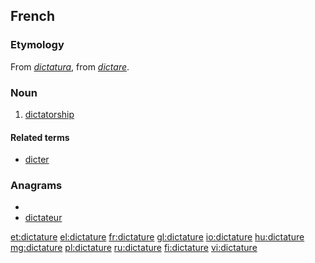 ==French==
{{wikipedia|lang=fr}}

===Etymology===
From {{etyl|la|fr}} ''[[dictatura]]'', from ''[[dictare]]''.

===Noun===
{{fr-noun|f}}

# [[dictatorship]]

====Related terms====
* [[dicter]]

===Anagrams===
* {{alphagram|acdeirttu}}
* [[dictateur#French|dictateur]]

[[et:dictature]]
[[el:dictature]]
[[fr:dictature]]
[[gl:dictature]]
[[io:dictature]]
[[hu:dictature]]
[[mg:dictature]]
[[pl:dictature]]
[[ru:dictature]]
[[fi:dictature]]
[[vi:dictature]]